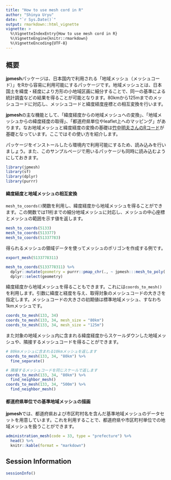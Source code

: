 ```yaml
---
title: "How to use mesh cord in R"
author: "Shinya Uryu"
date: "`r Sys.Date()`"
output: rmarkdown::html_vignette
vignette: >
  %\VignetteIndexEntry{How to use mesh cord in R}
  %\VignetteEngine{knitr::rmarkdown}
  %\VignetteEncoding{UTF-8}
---
```


## 概要

**jpmesh**パッケージは、日本国内で利用される「地域メッシュ（メッシュコード）」をRから容易に利用可能にするパッケージです。地域メッシュとは、日本国土を緯度・経度により方形の小地域区画に細分することで、同一の基準による統計調査などの結果を得ることが可能となります。80kmから125mまでのメッシュコードに対応し、メッシュコードと緯度経度座標との相互変換を行います。

**jpmesh**の主な機能として、「緯度経度からの地域メッシュへの変換」、「地域メッシュからの緯度経度の取得」、「都道府県単位やleaflet上へのマッピング」があります。なお地域メッシュと緯度経度の変換の基礎は[竹中明夫さんのRコード](http://takenaka-akio.org/etc/meshcode/r_code.html)が基礎となっています。ここではその使い方を紹介します。

パッケージをインストールしたら環境内で利用可能にするため、読み込みを行いましょう。また、このサンプルページで用いるパッケージも同時に読み込むようにしておきます。

```r
library(jpmesh)
library(sf)
library(dplyr)
library(purrr)
```

#### 緯度経度と地域メッシュの相互変換

`mesh_to_coords()`関数を利用し、緯度経度から地域メッシュを得ることができます。この関数では11桁までの細分地域メッシュに対応し、メッシュの中心座標とメッシュの範囲を示す値を返します。

```r
mesh_to_coords(5133)
mesh_to_coords(513377)
mesh_to_coords(51337783)
```

得られるメッシュの領域データを使ってメッシュのポリゴンを作成する例です。

```r
export_mesh(5133778311)

mesh_to_coords(5133778311) %>% 
  dplyr::mutate(geometry = purrr::pmap_chr(., ~ jpmesh:::mesh_to_poly(...))) %>% 
  dplyr::select(geometry)
```


緯度経度から地域メッシュを得ることもできます。これには`coords_to_mesh()`を利用します。引数に緯度と経度を与え、取得対象のメッシュコードの大きさを指定します。メッシュコードの大きさの初期値は標準地域メッシュ、すなわち1kmメッシュです。

```r
coords_to_mesh(133, 34)
coords_to_mesh(133, 34, mesh_size = "80km")
coords_to_mesh(133, 34, mesh_size = "125m")
```

また対象の地域メッシュ内に含まれる緯度経度からスケールダウンした地域メッシュや、隣接するメッシュコードを得ることができます。

```r
# 80kmメッシュに含まれる10kmメッシュを返します
coords_to_mesh(133, 34, "80km") %>% 
  fine_separate()

# 隣接するメッシュコードを同じスケールで返します
coords_to_mesh(133, 34, "80km") %>% 
  find_neighbor_mesh()
coords_to_mesh(133, 34, "500m") %>% 
  find_neighbor_mesh()
```

#### 都道府県単位での基準地域メッシュの描画

**jpmesh**では、都道府県および市区町村名を含んだ基準地域メッシュのデータセットを用意しています。これを利用することで、都道府県や市区町村単位での地域メッシュを扱うことができます。

```r
administration_mesh(code = 33, type = "prefecture") %>% 
  head() %>% 
  knitr::kable(format = "markdown")
```

## Session Information

```r
sessionInfo()
```

